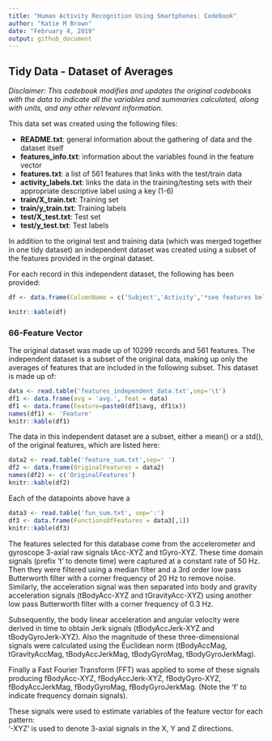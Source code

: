 ```yaml
---
title: "Human Activity Recognition Using Smartphones: Codebook"
author: "Katie M Brown"
date: "February 4, 2019"
output: github_document
---
```


## Tidy Data - Dataset of Averages 

*Disclaimer: This codebook modifies and updates the original codebooks with the data to indicate all the variables and summaries calculated, along with units, and any other relevant information.*

This data set was created using the following files:

- **README.txt**: general information about the gathering of data and the dataset itself
- **features_info.txt**: information about the variables found in the feature vector
- **features.txt**: a list of 561 features that links with the test/train data
- **activity_labels.txt**: links the data in the training/testing sets with their appropriate descriptive label using a key (1-6)
- **train/X_train.txt**: Training set
- **train/y_train.txt**: Training labels
- **test/X_test.txt**: Test set
- **test/y_test.txt**: Test labels

In addition to the original test and training data (which was merged together in one tidy dataset) an independent dataset was created using a subset of the features provided in the orginal dataset.  

For each record in this independent dataset, the following has been provided:

```r
df <- data.frame(ColumnName = c('Subject','Activity','*see features below'),Description = c('Value that identifies the volunteer','Descriptive identifier that represents the activity performed by the subject','66-Feature vector that holds the average value for each feature from original dataset'), Class = c('Factor','Factor','Numeric Vector'),Contents = c('Number from 1-30','WALKING, WALKING_UPSTAIRS, WALKING_DOWNSTAIRS, SITTING, STANDING, LAYING','Averages of the features below that are normalized and bounded within [-1,1]'))

knitr::kable(df)
```

### 66-Feature Vector

The original dataset was made up of 10299 records and 561 features.  The independent dataset is a subset of the original data, making up only the averages of features that are included in the following subset.  This dataset is made up of:

```r
data <- read.table('features_independent_data.txt',sep='\t')
df1 <- data.frame(avg = 'avg.', feat = data)
df1 <- data.frame(Feature=paste0(df1$avg, df1$x))
names(df1) <- 'Feature'
knitr::kable(df1)
```

The data in this independent dataset are a subset, either a mean() or a std(), of the original features, which are listed here:

```r
data2 <- read.table('feature_sum.txt',sep=' ')
df2 <- data.frame(OriginalFeatures = data2)
names(df2) <- c('OriginalFeatures')
knitr::kable(df2)
```

Each of the datapoints above have a 
```r
data3 <- read.table('fun_sum.txt', sep=':')
df3 <- data.frame(FunctionsOfFeatures = data3[,1])
knitr::kable(df3)
```

The features selected for this database come from the accelerometer and gyroscope 3-axial raw signals tAcc-XYZ and tGyro-XYZ. These time domain signals (prefix 't' to denote time) were captured at a constant rate of 50 Hz. Then they were filtered using a median filter and a 3rd order low pass Butterworth filter with a corner frequency of 20 Hz to remove noise. Similarly, the acceleration signal was then separated into body and gravity acceleration signals (tBodyAcc-XYZ and tGravityAcc-XYZ) using another low pass Butterworth filter with a corner frequency of 0.3 Hz. 

Subsequently, the body linear acceleration and angular velocity were derived in time to obtain Jerk signals (tBodyAccJerk-XYZ and tBodyGyroJerk-XYZ). Also the magnitude of these three-dimensional signals were calculated using the Euclidean norm (tBodyAccMag, tGravityAccMag, tBodyAccJerkMag, tBodyGyroMag, tBodyGyroJerkMag). 

Finally a Fast Fourier Transform (FFT) was applied to some of these signals producing fBodyAcc-XYZ, fBodyAccJerk-XYZ, fBodyGyro-XYZ, fBodyAccJerkMag, fBodyGyroMag, fBodyGyroJerkMag. (Note the 'f' to indicate frequency domain signals). 

These signals were used to estimate variables of the feature vector for each pattern:  
'-XYZ' is used to denote 3-axial signals in the X, Y and Z directions.



